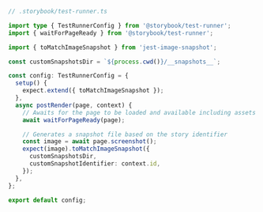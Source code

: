 ```ts
// .storybook/test-runner.ts

import type { TestRunnerConfig } from '@storybook/test-runner';
import { waitForPageReady } from '@storybook/test-runner';

import { toMatchImageSnapshot } from 'jest-image-snapshot';

const customSnapshotsDir = `${process.cwd()}/__snapshots__`;

const config: TestRunnerConfig = {
  setup() {
    expect.extend({ toMatchImageSnapshot });
  },
  async postRender(page, context) {
    // Awaits for the page to be loaded and available including assets (e.g., fonts)
    await waitForPageReady(page);

    // Generates a snapshot file based on the story identifier
    const image = await page.screenshot();
    expect(image).toMatchImageSnapshot({
      customSnapshotsDir,
      customSnapshotIdentifier: context.id,
    });
  },
};

export default config;
```
